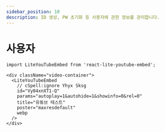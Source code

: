 ```yaml
---
sidebar_position: 10
description: ID 생성, PW 초기화 등 사용자에 관한 정보를 관리합니다.
---
```

# 사용자

```mdx-code-block
import LiteYouTubeEmbed from 'react-lite-youtube-embed';

<div className="video-container">
  <LiteYouTubeEmbed
    // cSpell:ignore Yhyx Sksg
    id="Vy04xnXT1-Q"
    params="autoplay=1&autohide=1&showinfo=0&rel=0"
    title="유튜브 테스트"
    poster="maxresdefault"
    webp
  />
</div>
```